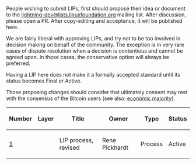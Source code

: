People wishing to submit LIPs, first should propose their idea or document to the [https://lists.linuxfoundation.org/mailman/listinfo/lightning-dev lightning-dev@lists.linuxfoundation.org] mailing list. After discussion, please open a PR. After copy-editing and acceptance, it will be published here.

We are fairly liberal with approving LIPs, and try not to be too involved in decision making on behalf of the community. The exception is in very rare cases of dispute resolution when a decision is contentious and cannot be agreed upon. In those cases, the conservative option will always be preferred.

Having a LIP here does not make it a formally accepted standard until its status becomes Final or Active.

Those proposing changes should consider that ultimately consent may rest with the consensus of the Bitcoin users (see also: [https://en.bitcoin.it/wiki/Economic_majority economic majority]).

{| class="wikitable sortable" style="width: auto; text-align: center; font-size: smaller; table-layout: fixed;"
!Number
!Layer
!Title
!Owner
!Type
!Status
|- style="background-color: #ffcfcf"
| [[lip-0001.mediawiki|1]]
|
| LIP process, revised
| Rene Pickhardt
| Process
| Active
|}

<!-- IMPORTANT!  See the instructions at the top of this page, do NOT JUST add BIPs here! -->
